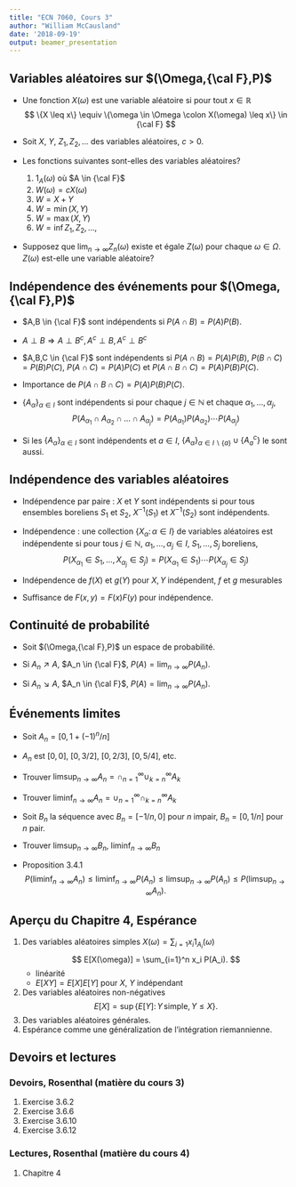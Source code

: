 ```yaml
---
title: "ECN 7060, Cours 3"
author: "William McCausland"
date: '2018-09-19'
output: beamer_presentation
---
```


## Variables aléatoires sur $(\Omega,{\cal F},P)$

* Une fonction $X(\omega)$ est une variable aléatoire si pour tout $x \in \mathbb{R}$
$$ \{X \leq x\} \equiv \{\omega \in \Omega \colon X(\omega) \leq x\} \in {\cal F} $$

* Soit $X$, $Y$, $Z_1,Z_2,\ldots$ des variables aléatoires, $c>0$.

* Les fonctions suivantes sont-elles des variables aléatoires?
    1. $1_A(\omega)$ où $A \in {\cal F}$
    1. $W(\omega) = cX(\omega)$
    1. $W = X + Y$
    1. $W = \min(X, Y)$
    1. $W = \max(X, Y)$
    1. $W = \inf Z_1, Z_2,\ldots,$
    
* Supposez que $\lim_{n\to \infty} Z_n(\omega)$ existe et égale $Z(\omega)$ pour chaque
$\omega \in \Omega$. $Z(\omega)$ est-elle une variable aléatoire?
    
## Indépendence des événements pour $(\Omega,{\cal F},P)$

* $A,B \in {\cal F}$ sont indépendents si $P(A\cap B) = P(A)P(B)$.

* $A \perp B \Rightarrow A \perp B^c,\, A^c \perp B,\, A^c \perp B^c$

* $A,B,C \in {\cal F}$ sont indépendents si $P(A\cap B)=P(A)P(B)$, $P(B\cap C)=P(B)P(C)$,
$P(A\cap C) = P(A)P(C)$ et $P(A\cap B\cap C) = P(A)P(B)P(C)$.

* Importance de $P(A\cap B\cap C) = P(A)P(B)P(C)$.

* $\{A_\alpha\}_{\alpha \in I}$ sont indépendents si pour chaque $j \in \mathbb{N}$ et chaque
$\alpha_1,\ldots,\alpha_j$,
$$ P(A_{\alpha_1} \cap A_{\alpha_2} \cap \ldots \cap A_{\alpha_j})
= P(A_{\alpha_1})P(A_{\alpha_2})\cdots P(A_{\alpha_j}) $$

* Si les $\{A_\alpha\}_{\alpha \in I}$ sont indépendents et $a \in I$, $\{A_\alpha\}_{\alpha \in I \backslash \{a\}}
\cup \{A_a^c\}$ le sont aussi. 

## Indépendence des variables aléatoires

* Indépendence par paire : $X$ et $Y$ sont indépendents si pour tous ensembles boreliens $S_1$ et $S_2$, $X^{-1}(S_1)$ et $X^{-1}(S_2)$ sont indépendents.

* Indépendence : une collection $\{X_\alpha \colon \alpha \in I\}$ de variables aléatoires est indépendente si pour tous $j \in \mathbb{N}$, $\alpha_1,\ldots,\alpha_j \in I$, $S_1,\ldots,S_j$ boreliens,
$$ P(X_{\alpha_1} \in S_1, \ldots, X_{\alpha_j} \in S_j)
= P(X_{\alpha_1} \in S_1) \cdots P(X_{\alpha_j} \in S_j) $$

* Indépendence de $f(X)$ et $g(Y)$ pour $X,Y$ indépendent, $f$ et $g$ mesurables

* Suffisance de $F(x,y) = F(x)F(y)$ pour indépendence.

## Continuité de probabilité

* Soit $(\Omega,{\cal F},P)$ un espace de probabilité.

* Si $A_n \nearrow A$, $A_n \in {\cal F}$, $P(A) = \lim_{n\to \infty} P(A_n)$.

* Si $A_n \searrow A$, $A_n \in {\cal F}$, $P(A) = \lim_{n\to \infty} P(A_n)$.

## Événements limites

* Soit $A_n = [0, 1+(-1)^n/n]$

* $A_n$ est $[0,0]$, $[0, 3/2]$, $[0,2/3]$, $[0,5/4]$, etc.

* Trouver $\limsup_{n\to \infty} A_n = \cap_{n=1}^\infty \cup_{k=n}^\infty A_k$

* Trouver $\liminf_{n\to \infty} A_n = \cup_{n=1}^\infty \cap_{k=n}^\infty A_k$

* Soit $B_n$ la séquence avec $B_n = [-1/n,0]$ pour $n$ impair, $B_n = [0,1/n]$ pour $n$ pair.

* Trouver $\limsup_{n\to \infty} B_n$, $\liminf_{n\to \infty} B_n$

* Proposition 3.4.1
$$ P(\liminf_{n\to \infty} A_n) \leq \liminf_{n\to \infty} P(A_n) \leq \limsup_{n\to \infty} P(A_n) \leq P(\limsup_{n\to \infty} A_n).$$

## Aperçu du Chapitre 4, Espérance

1. Des variables aléatoires simples $X(\omega) = \sum_{i=1} x_i 1_{A_i}(\omega)$
$$ E[X(\omega)] = \sum_{i=1}^n x_i P(A_i). $$
    * linéarité
    * $E[XY] = E[X]E[Y]$ pour $X$, $Y$ indépendant
1. Des variables aléatoires non-négatives
$$ E[X] = \sup \{ E[Y] \colon Y\,\mbox{simple},\, Y \leq X \}. $$
1. Des variables aléatoires générales.
1. Espérance comme une généralization de l'intégration riemannienne.

## Devoirs et lectures

### Devoirs, Rosenthal (matière du cours 3)
1. Exercise 3.6.2
2. Exercise 3.6.6
3. Exercise 3.6.10
4. Exercise 3.6.12

### Lectures, Rosenthal (matière du cours 4)
1. Chapitre 4

